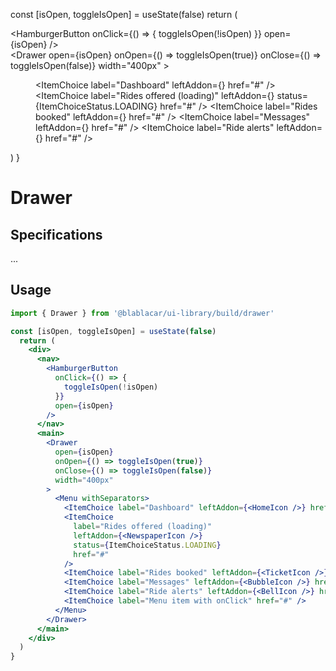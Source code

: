 

<Meta title="Widgets|Drawer" />

  const [isOpen, toggleIsOpen] = useState(false)
  return (
    <div>
      <nav>
        <HamburgerButton
          onClick={() => {
            toggleIsOpen(!isOpen)
          }}
          open={isOpen}
        />
      </nav>
      <main>
        <Drawer
          open={isOpen}
          onOpen={() => toggleIsOpen(true)}
          onClose={() => toggleIsOpen(false)}
          width="400px"
        >
          <Menu withSeparators>
            <ItemChoice label="Dashboard" leftAddon={<HomeIcon />} href="#" />
            <ItemChoice
              label="Rides offered (loading)"
              leftAddon={<NewspaperIcon />}
              status={ItemChoiceStatus.LOADING}
              href="#"
            />
            <ItemChoice label="Rides booked" leftAddon={<TicketIcon />} href="#" />
            <ItemChoice label="Messages" leftAddon={<BubbleIcon />} href="#" />
            <ItemChoice label="Ride alerts" leftAddon={<BellIcon />} href="#" />
            <ItemChoice label="Menu item with onClick" href="#" />
          </Menu>
        </Drawer>
      </main>
    </div>
  )
}

# **Drawer**

<Preview>
  <Story name="Demo">
    <DrawerDemo />
  </Story>
</Preview>

## Specifications

...

## Usage

```jsx
import { Drawer } from '@blablacar/ui-library/build/drawer'

const [isOpen, toggleIsOpen] = useState(false)
  return (
    <div>
      <nav>
        <HamburgerButton
          onClick={() => {
            toggleIsOpen(!isOpen)
          }}
          open={isOpen}
        />
      </nav>
      <main>
        <Drawer
          open={isOpen}
          onOpen={() => toggleIsOpen(true)}
          onClose={() => toggleIsOpen(false)}
          width="400px"
        >
          <Menu withSeparators>
            <ItemChoice label="Dashboard" leftAddon={<HomeIcon />} href="#" />
            <ItemChoice
              label="Rides offered (loading)"
              leftAddon={<NewspaperIcon />}
              status={ItemChoiceStatus.LOADING}
              href="#"
            />
            <ItemChoice label="Rides booked" leftAddon={<TicketIcon />} href="#" />
            <ItemChoice label="Messages" leftAddon={<BubbleIcon />} href="#" />
            <ItemChoice label="Ride alerts" leftAddon={<BellIcon />} href="#" />
            <ItemChoice label="Menu item with onClick" href="#" />
          </Menu>
        </Drawer>
      </main>
    </div>
  )
}
```

<Props of={Drawer} />
